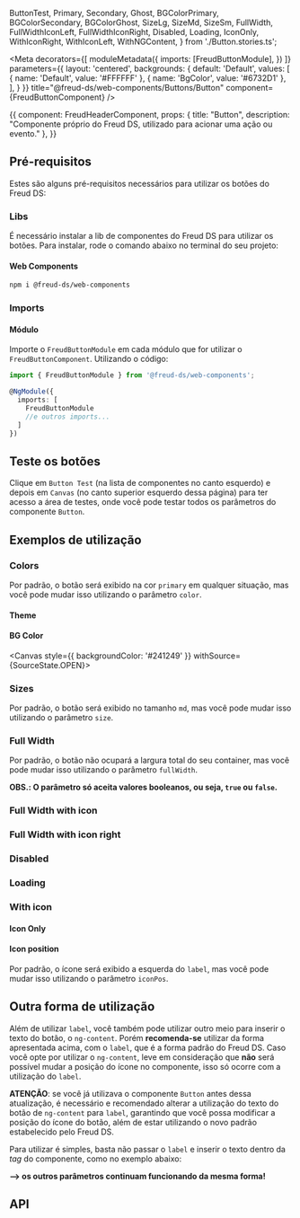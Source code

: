   ButtonTest,
  Primary,
  Secondary,
  Ghost,
  BGColorPrimary, BGColorSecondary, BGColorGhost,
  SizeLg, SizeMd, SizeSm,
  FullWidth,
  FullWidthIconLeft,
  FullWidthIconRight,
  Disabled,
  Loading,
  IconOnly, 
  WithIconRight,
  WithIconLeft,
  WithNGContent,
} from './Button.stories.ts';

<Meta
  decorators={[
    moduleMetadata({
      imports: [FreudButtonModule],
    })
  ]}
  parameters={{
    layout: 'centered',
    backgrounds: {
      default: 'Default',
      values: [
        { name: 'Default', value: '#FFFFFF' },
        { name: 'BgColor', value: '#6732D1' },
      ],
    }
  }}
title="@freud-ds/web-components/Buttons/Button" component={FreudButtonComponent} />

<Story name="Storyname-hidden">
  {{
    component: FreudHeaderComponent,
    props: {
      title: "Button",
      description: "Componente próprio do Freud DS, utilizado para acionar uma ação ou evento."
    },
  }}
</Story>

## Pré-requisitos
Estes são alguns pré-requisitos necessários para utilizar os botões do Freud DS:

### Libs
É necessário instalar a lib de componentes do Freud DS para utilizar os botões. Para instalar, rode o comando abaixo 
no terminal do seu projeto:

#### Web Components
```bash
npm i @freud-ds/web-components
```

### Imports

#### Módulo
Importe o `FreudButtonModule` em cada módulo que for utilizar o `FreudButtonComponent`. Utilizando o código:
```ts
import { FreudButtonModule } from '@freud-ds/web-components'; 

@NgModule({
  imports: [
    FreudButtonModule
    //e outros imports...
  ]
})
```

## Teste os botões
Clique em ``Button Test`` (na lista de componentes no canto esquerdo) e depois em ``Canvas`` (no canto superior esquerdo dessa página) 
para ter acesso a área de testes, onde você pode testar todos os parâmetros do componente `Button`.

<Canvas withSource={SourceState.NONE}>
  <Story story={ButtonTest}/>
</Canvas>

## Exemplos de utilização

### Colors
Por padrão, o botão será exibido na cor `primary` em qualquer situação, mas você pode mudar isso utilizando o parâmetro `color`.

#### Theme
<Canvas withSource={SourceState.OPEN}>
  <Story story={Primary}/>
  <Story story={Secondary}/>
  <Story story={Ghost}/>
</Canvas>

#### BG Color
<Canvas style={{ backgroundColor: '#241249' }} withSource={SourceState.OPEN}>
  <Story story={BGColorPrimary}/>
  <Story story={BGColorSecondary}/>
  <Story story={BGColorGhost}/>
</Canvas>

### Sizes
Por padrão, o botão será exibido no tamanho `md`, mas você pode mudar isso utilizando o parâmetro `size`.

<Canvas withSource={SourceState.OPEN}>
  <Story story={SizeLg}/>
  <Story story={SizeMd}/>
  <Story story={SizeSm}/>
</Canvas>

### Full Width
Por padrão, o botão não ocupará a largura total do seu container, mas você pode mudar isso utilizando o parâmetro `fullWidth`.
 
**OBS.: O parâmetro só aceita valores booleanos, ou seja, ``true`` ou ``false``.**
<Canvas withSource={SourceState.OPEN}>
  <Story story={FullWidth}/>
</Canvas>

### Full Width with icon

<Canvas withSource={SourceState.OPEN}>
  <Story story={FullWidthIconLeft}/>
</Canvas>

### Full Width with icon right

<Canvas withSource={SourceState.OPEN}>
  <Story story={FullWidthIconRight}/>
</Canvas>

### Disabled
<Canvas withSource={SourceState.OPEN}>
  <Story story={Disabled}/>
</Canvas>

### Loading
<Canvas withSource={SourceState.OPEN}>
  <Story story={Loading}/>
</Canvas>

### With icon

#### Icon Only
<Canvas withSource={SourceState.OPEN}>
  <Story story={IconOnly}/>
</Canvas>

#### Icon position
Por padrão, o ícone será exibido a esquerda do `label`, mas você pode mudar isso utilizando o parâmetro `iconPos`.

<Canvas withSource={SourceState.OPEN}>
  <Story story={WithIconLeft}/>
  <Story story={WithIconRight}/>
</Canvas>

## Outra forma de utilização
Além de utilizar `label`, você também pode utilizar outro meio para inserir o texto do botão, o `ng-content`. 
Porém **recomenda-se** utilizar da forma apresentada acima, com o `label`, que é a forma padrão do Freud DS.
Caso você opte por utilizar o `ng-content`, leve em consideração que **não** será possível mudar a posição do ícone no componente, 
isso só ocorre com a utilização do `label`.

**ATENÇÃO**: se você já utilizava o componente `Button` antes dessa atualização, é necessário e recomendado alterar a utilização do texto do botão de `ng-content` para `label`, 
garantindo que você possa modificar a posição do ícone do botão, além de estar utilizando o novo padrão estabelecido pelo Freud DS.

Para utilizar é simples, basta não passar o `label` e inserir o texto dentro da *tag* do componente, como no exemplo abaixo:

**--> os outros parâmetros continuam funcionando da mesma forma!**

<Canvas withSource={SourceState.OPEN}>
  <Story story={WithNGContent}/>
</Canvas>

## API

<ArgsTable of={FreudButtonComponent} />
